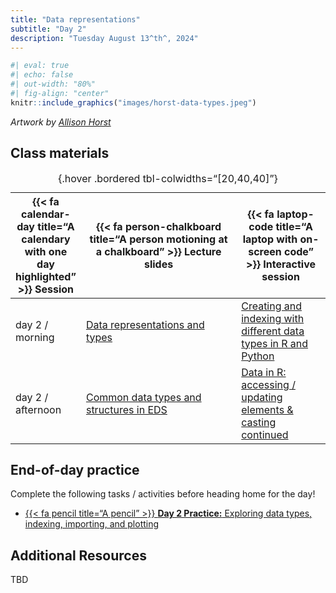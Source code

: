 ```yaml
---
title: "Data representations"
subtitle: "Day 2"
description: "Tuesday August 13^th^, 2024"
---
```


```r
#| eval: true
#| echo: false
#| out-width: "80%"
#| fig-align: "center"
knitr::include_graphics("images/horst-data-types.jpeg")
```

:::{.gray-text .center-text}
*Artwork by [Allison Horst](https://allisonhorst.com/)*
:::

<!-- ## Pre-class prep -->

<!-- No pre-class prep before our first day of class! -->

## Class materials

| {{< fa calendar-day title="A calendary with one day highlighted" >}} Session  | {{< fa person-chalkboard title="A person motioning at a chalkboard" >}} Lecture slides  |  {{< fa laptop-code title="A laptop with on-screen code" >}} Interactive session |
|-------------------|-----------------------------------------------------------------------------------------------------------------------------------------------------|----------------------------------------------------------------------------------|
| day 2 / morning   | [Data representations and types](https://docs.google.com/presentation/d/1P8-NoqJz0dvKRBhSEiI73XHMzQy2vvlpj9P9a9c1Dtc/present?usp=sharing){target="_blank"} | [Creating and indexing with different data types in R and Python](interactive-sessions/interactive-session-2a.qmd){target="_blank"} |
| day 2 / afternoon | [Common data types and structures in EDS](https://docs.google.com/presentation/d/14h2Re_ceXFlRzSWlToOE3GnJiOJUuPK_YgJ_xggY7MI/present?usp=sharing){target="_blank"} | [Data in R: accessing / updating elements & casting continued](http://adv-r.had.co.nz/Subsetting.html){target="_blank"} |
: {.hover .bordered tbl-colwidths="[20,40,40]"} 

## End-of-day practice

Complete the following tasks / activities before heading home for the day!

- [{{< fa pencil title="A pencil" >}} **Day 2 Practice:** Exploring data types, indexing, importing, and plotting](eod-practice/eod-day2.qmd){target="_blank"}

## Additional Resources

TBD

